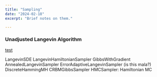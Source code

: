 ```yaml
---
title: "Sampling"
date: "2024-02-18"
excerpt: "Brief notes on them."

---
```



### Unadjusted Langevin Algorithm 




[test](https://fa.bianp.net/blog/2023/ulaq/)
 


LangevinSDE
LangevinHamiltonianSampler
GibbsWithGradient
AnnealedLangevinSampler 
ErrorAdaptiveLangevinSampler (is this mala?)
DiscreteHammingMH
CRBMGibbsSampler
HMCSampler: Hamiltonian MC 


